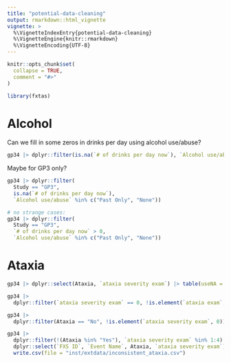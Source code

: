 ```yaml
---
title: "potential-data-cleaning"
output: rmarkdown::html_vignette
vignette: >
  %\VignetteIndexEntry{potential-data-cleaning}
  %\VignetteEngine{knitr::rmarkdown}
  %\VignetteEncoding{UTF-8}
---
```


```r
knitr::opts_chunk$set(
  collapse = TRUE,
  comment = "#>"
)
```

```r
library(fxtas)
```

# Alcohol

Can we fill in some zeros in drinks per day using alcohol use/abuse?

```r

gp34 |> dplyr::filter(is.na(`# of drinks per day now`), `Alcohol use/abuse` %in% c("Past Only", "None"))

```

Maybe for GP3 only?

```r
gp34 |> dplyr::filter(
  Study == "GP3",
  is.na(`# of drinks per day now`), 
  `Alcohol use/abuse` %in% c("Past Only", "None"))

# no strange cases:
gp34 |> dplyr::filter(
  Study == "GP3",
  `# of drinks per day now` > 0, 
  `Alcohol use/abuse` %in% c("Past Only", "None"))
```

# Ataxia

```r

gp34 |> dplyr::select(Ataxia, `ataxia severity exam`) |> table(useNA ='ifany')

gp34 |> 
  dplyr::filter(`ataxia severity exam` == 0, !is.element(`ataxia exam`,"No"))

gp34 |> 
  dplyr::filter(Ataxia == "No", !is.element(`ataxia severity exam`, 0))

gp34 |> 
  dplyr::filter(!(Ataxia %in% "Yes"), `ataxia severity exam` %in% 1:4) |> 
  dplyr::select(`FXS ID`, `Event Name`, Ataxia, `ataxia severity exam`) |> 
  write.csv(file = "inst/extdata/inconsistent_ataxia.csv")


```

